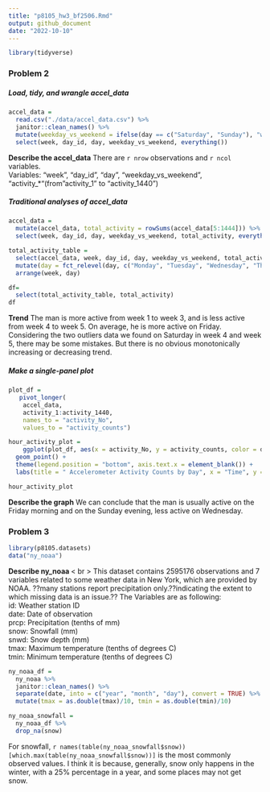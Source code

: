 ```yaml
---
title: "p8105_hw3_bf2506.Rmd"
output: github_document
date: "2022-10-10"
---
```

```r
library(tidyverse)
```

### Problem 2
##### Load, tidy, and wrangle accel_data
```r
accel_data = 
  read.csv("./data/accel_data.csv") %>% 
  janitor::clean_names() %>% 
  mutate(weekday_vs_weekend = ifelse(day == c("Saturday", "Sunday"), "weekend", "weekday")) %>% 
  select(week, day_id, day, weekday_vs_weekend, everything())

```
**Describe the accel_data**
There are `r nrow` observations and `r ncol` variables. <br>
Variables: "week", "day_id", "day", "weekday_vs_weekend", "activity_*"(from "activity_1" to "activity_1440") <br>

##### Traditional analyses of accel_data

```r
accel_data = 
  mutate(accel_data, total_activity = rowSums(accel_data[5:1444])) %>% 
  select(week, day_id, day, weekday_vs_weekend, total_activity, everything())
```

```r
total_activity_table =
  select(accel_data, week, day_id, day, weekday_vs_weekend, total_activity) %>% 
  mutate(day = fct_relevel(day, c("Monday", "Tuesday", "Wednesday", "Thursday", "Friday", "Saturday", "Sunday"))) %>% 
  arrange(week, day)

df= 
  select(total_activity_table, total_activity)
df
```
**Trend**
The man is more active from week 1 to week 3, and is less active from week 4 to week 5. On average, he is more active on Friday. Considering the two outliers data we found on Saturday in week 4 and week 5, there may be some mistakes. But there is no obvious monotonically increasing or decreasing trend.

##### Make a single-panel plot

```r
plot_df = 
   pivot_longer(
    accel_data,
    activity_1:activity_1440, 
    names_to = "activity_No", 
    values_to = "activity_counts")

hour_activity_plot = 
    ggplot(plot_df, aes(x = activity_No, y = activity_counts, color = day)) + 
  geom_point() + 
  theme(legend.position = "bottom", axis.text.x = element_blank()) + 
  labs(title = " Accelerometer Activity Counts by Day", x = "Time", y = "Activity_Counts") 

hour_activity_plot
```
**Describe the graph**
We can conclude that the man is usually active on the Friday morning and on the Sunday evening, less active on Wednesday. 

### Problem 3

```r
library(p8105.datasets)
data("ny_noaa")
```
**Describe ny_noaa ** < br >
This dataset contains 2595176 observations and 7 variables related to some weather data in New York, which are provided by NOAA. ??many stations report precipitation only.??indicating the extent to which missing data is an issue.??
The Variables are as following: <br>
      id: Weather station ID <br>
      date: Date of observation <br>
      prcp: Precipitation (tenths of mm) <br>
      snow: Snowfall (mm) <br>
      snwd: Snow depth (mm) <br>
      tmax: Maximum temperature (tenths of degrees C) <br>
      tmin: Minimum temperature (tenths of degrees C) <br>

```r
ny_noaa_df =  
  ny_noaa %>% 
  janitor::clean_names() %>% 
  separate(date, into = c("year", "month", "day"), convert = TRUE) %>% 
  mutate(tmax = as.double(tmax)/10, tmin = as.double(tmin)/10)
```

```r
ny_noaa_snowfall = 
  ny_noaa_df %>% 
  drop_na(snow)

```
For snowfall, `r names(table(ny_noaa_snowfall$snow))[which.max(table(ny_noaa_snowfall$snow))]` is the most commonly observed values. I think it is because, generally, snow only happens in the winter, with a 25% percentage in a year, and some places may not get snow.
